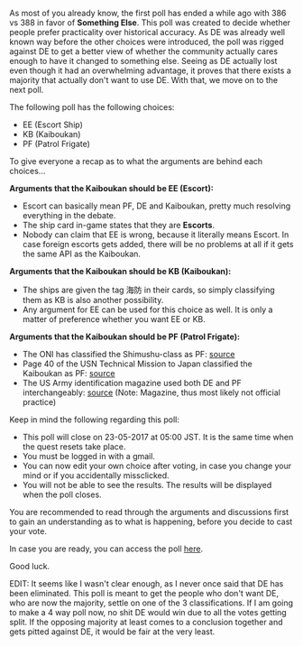 As most of you already know, the first poll has ended a while ago with 386 vs 388 in favor of '''Something Else'''.
This poll was created to decide whether people prefer practicality over historical accuracy. As DE was already well known way before the other choices were introduced, the poll was rigged against DE to get a better view of whether the community actually cares enough to have it changed to something else. Seeing as DE actually lost even though it had an overwhelming advantage, it proves that there exists a majority that actually don't want to use DE. With that, we move on to the next poll.

The following poll has the following choices:
* EE (Escort Ship)
* KB (Kaiboukan)
* PF (Patrol Frigate)

To give everyone a recap as to what the arguments are behind each choices...

'''Arguments that the Kaiboukan should be EE (Escort):'''
* Escort can basically mean PF, DE and Kaiboukan, pretty much resolving everything in the debate.
* The ship card in-game states that they are '''Escorts'''.
* Nobody can claim that EE is wrong, because it literally means Escort. In case foreign escorts gets added, there will be no problems at all if it gets the same API as the Kaiboukan.

'''Arguments that the Kaiboukan should be KB (Kaiboukan):'''
* The ships are given the tag 海防 in their cards, so simply classifying them as KB is also another possibility.
* Any argument for EE can be used for this choice as well. It is only a matter of preference whether you want EE or KB.

'''Arguments that the Kaiboukan should be PF (Patrol Frigate):'''
* The ONI has classified the Shimushu-class as PF: [http://archive.hnsa.org/doc/id/oni222j-japan-navy/pg107.htm source]
* Page 40 of the USN Technical Mission to Japan classified the Kaiboukan as PF: [http://www.fischer-tropsch.org/primary_documents/gvt_reports/USNAVY/USNTMJ%20Reports/USNTMJ-200H-0602-0659%20Report%20S-03.pdf source]
* The US Army identification magazine used both DE and PF interchangeably: [https://archive.org/details/USANJOR194405-nsia source] (Note: Magazine, thus most likely not official practice)


Keep in mind the following regarding this poll:
* This poll will close on 23-05-2017 at 05:00 JST. It is the same time when the quest resets take place.
* You must be logged in with a gmail.
* You can now edit your own choice after voting, in case you change your mind or if you accidentally missclicked.
* You will not be able to see the results. The results will be displayed when the poll closes.

You are recommended to read through the arguments and discussions first to gain an understanding as to what is happening, before you decide to cast your vote.

In case you are ready, you can access the poll [https://goo.gl/forms/JWyw1vIgwi7SPS6S2 here].

Good luck.

EDIT: It seems like I wasn't clear enough, as I never once said that DE has been eliminated. This poll is meant to get the people who don't want DE, who are now the majority, settle on one of the 3 classifications. If I am going to make a 4 way poll now, no shit DE would win due to all the votes getting split. If the opposing majority at least comes to a conclusion together and gets pitted against DE, it would be fair at the very least. <ac_metadata title="Poll: Choose the classification of the Kaiboukan - Part 2"> </ac_metadata>